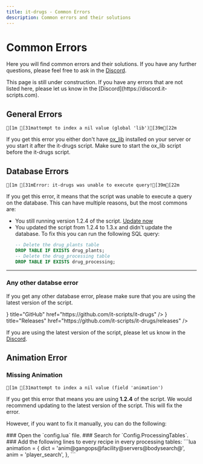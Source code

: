 ```yaml
---
title: it-drugs - Common Errors
description: Common errors and their solutions
---
```


# Common Errors
Here you will find common errors and their solutions. If you have any further questions, please feel free to ask in the [Discord](https://discord.it-scripts.com).

<Callout type="info">
This page is still under construction.
If you have any errors that are not listed here, please let us know in the [Discord](https://discord.it-scripts.com).
</Callout>

## General Errors

```ansi
[1m [31mattempt to index a nil value (global 'lib')[39m[22m
```
If you get this error you either don't have [ox_lib](https://github.com/overextended/ox_lib) installed on your server or you start it after the it-drugs script.
Make sure to start the ox_lib script before the it-drugs script.

## Database Errors
```ansi
[1m [31mError: it-drugs was unable to execute query![39m[22m
```
If you get this error, it means that the script was unable to execute a query on the database.
This can have multiple reasons, but the most commons are:
- You still running version 1.2.4 of the script. [Update now](https://docs.it-scripts.com/it-drugs/update#v124-to-13x)
- You updated the script from 1.2.4 to 1.3.x and didn't update the database. To fix this you can run the following SQL query:
    ```sql copy
    -- Delete the drug_plants table
    DROP TABLE IF EXISTS drug_plants;
    -- Delete the drug_processing table
    DROP TABLE IF EXISTS drug_processing;
    ```

---
### Any other databse error
If you get any other database error, please make sure that you are using the latest version of the script.

<Cards>
  <Card icon={<IconBrandGithub />} title="GitHub" href="https://github.com/it-scripts/it-drugs" />
  <Card icon={<IconTag />} title="Releases" href="https://github.com/it-scripts/it-drugs/releases" />
</Cards>

If you are using the latest version of the script, please let us know in the [Discord](https://discord.it-scripts.com).


## Animation Error
### Missing Animation
```ansi
[1m [31mattempt to index a nil value (field 'animation')
```

If you get this error that means you are using **1.2.4** of the script. 
We would recommend updating to the latest version of the script. This will fix the error.
<ExternLink href="https://docs.it-scripts.com/it-drugs/update#v124-to-13x"></ExternLink>

However, if you want to fix it manually, you can do the following:

<Steps>
### Open the `config.lua` file.
### Search for `Config.ProcessingTables`.
### Add the following lines to every recipe in every processing tables:
```lua
animation = {
    dict = 'anim@gangops@facility@servers@bodysearch@',
    anim = 'player_search',
},
```
</Steps>